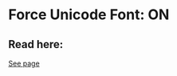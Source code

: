# Force Unicode Font: ON

## Read here:


[See page](/plugin-usage/adding-content/custom-fonts/thin-font-force-unicode)